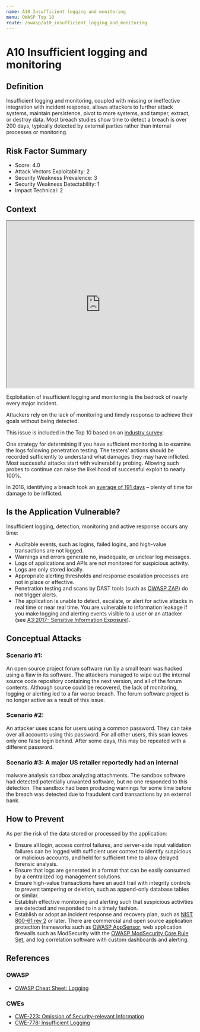 ```yaml
---
name: A10 Insufficient logging and monitoring
menu: OWASP Top 10
route: /owasp/a10_insufficient_logging_and_monitoring
---
```


# A10 Insufficient logging and monitoring


## Definition

Insufficient logging and monitoring, coupled with missing or ineffective integration with incident
response, allows attackers to further attack systems, maintain persistence, pivot to more systems,
and tamper, extract, or destroy data. Most breach studies show time to detect a breach is over
200 days, typically detected by external parties rather than internal processes or monitoring. 

## Risk Factor Summary

- Score: 4.0
- Attack Vectors Exploitability: 2
- Security Weakness Prevalence: 3
- Security Weakness Detectability: 1
- Impact Technical: 2

## Context

<iframe width="100%" height="450"
src="https://www.youtube.com/embed/IFF3tkUOF5E">
</iframe>

Exploitation of insufficient logging and
monitoring is the bedrock of nearly
every major incident.

Attackers rely on the lack of
monitoring and timely response to
achieve their goals without being
detected.

This issue is included in the Top 10 based on an
[industry survey](https://owasp.blogspot.com/2017/08/owasp-top-10-2017-project-update.html).

One strategy for determining if you have sufficient
monitoring is to examine the logs following
penetration testing. The testers’ actions should be
recorded sufficiently to understand what damages
they may have inflicted.
Most successful attacks start with
vulnerability probing. Allowing such
probes to continue can raise the
likelihood of successful exploit to
nearly 100%.

In 2016, identifying a breach took an
[average of 191 days](https://www-01.ibm.com/common/ssi/cgi-bin/ssialias?htmlfid=SEL03130WWEN&) – plenty of time
for damage to be inflicted.

## Is the Application Vulnerable?

Insufficient logging, detection, monitoring and active response
occurs any time:
- Auditable events, such as logins, failed logins, and high-value
transactions are not logged.
- Warnings and errors generate no, inadequate, or unclear log
messages.
- Logs of applications and APIs are not monitored for suspicious
activity.
- Logs are only stored locally.
- Appropriate alerting thresholds and response escalation
processes are not in place or effective.
- Penetration testing and scans by DAST tools (such as [OWASP
ZAP](https://wiki.owasp.org/index.php/OWASP_Zed_Attack_Proxy_Project)) do not trigger alerts.
- The application is unable to detect, escalate, or alert for active
attacks in real time or near real time.
You are vulnerable to information leakage if you make logging
and alerting events visible to a user or an attacker (see [A3:2017-
Sensitive Information Exposure](/owasp/a3_sensitived_data_exposure)).


## Conceptual Attacks

### Scenario #1: 
An open source project forum software run by a
small team was hacked using a flaw in its software. The
attackers managed to wipe out the internal source code
repository containing the next version, and all of the forum
contents. Although source could be recovered, the lack of
monitoring, logging or alerting led to a far worse breach. The
forum software project is no longer active as a result of this
issue.

### Scenario #2: 
An attacker uses scans for users using a common
password. They can take over all accounts using this password.
For all other users, this scan leaves only one false login behind.
After some days, this may be repeated with a different password.

### Scenario #3: A major US retailer reportedly had an internal
malware analysis sandbox analyzing attachments. The sandbox
software had detected potentially unwanted software, but no one
responded to this detection. The sandbox had been producing
warnings for some time before the breach was detected due to
fraudulent card transactions by an external bank.



## How to Prevent

As per the risk of the data stored or processed by the
application:
- Ensure all login, access control failures, and server-side input
validation failures can be logged with sufficient user context to
identify suspicious or malicious accounts, and held for sufficient
time to allow delayed forensic analysis.
- Ensure that logs are generated in a format that can be easily
consumed by a centralized log management solutions.
- Ensure high-value transactions have an audit trail with integrity
controls to prevent tampering or deletion, such as append-only
database tables or similar.
- Establish effective monitoring and alerting such that suspicious
activities are detected and responded to in a timely fashion.
- Establish or adopt an incident response and recovery plan,
such as [NIST 800-61 rev 2](https://csrc.nist.gov/publications/detail/sp/800-61/rev-2/final) or later.
There are commercial and open source application protection
frameworks such as [OWASP AppSensor](https://wiki.owasp.org/index.php/OWASP_AppSensor_Project), web application
firewalls such as ModSecurity with the [OWASP ModSecurity
Core Rule Set](https://owasp.org/www-project-modsecurity-core-rule-set/), and log correlation software with custom
dashboards and alerting. 


## References

### OWASP

- [OWASP Cheat Sheet: Logging](https://cheatsheetseries.owasp.org/cheatsheets/Logging_Cheat_Sheet.html)

### CWEs

- [CWE-223: Omission of Security-relevant Information](https://cwe.mitre.org/data/definitions/223.html)
- [CWE-778: Insufficient Logging](https://cwe.mitre.org/data/definitions/223.html)